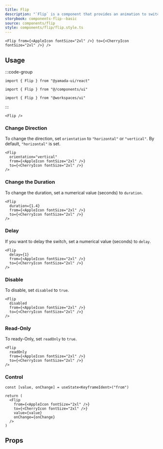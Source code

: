 ```yaml
---
title: Flip
description: "`Flip` is a component that provides an animation to switch between two elements while flipping."
storybook: components-flip--basic
source: components/flip
style: components/flip/flip.style.ts
---
```


```tsx preview
<Flip from={<AppleIcon fontSize="2xl" />} to={<CherryIcon fontSize="2xl" />} />
```

## Usage

:::code-group

```tsx [package]
import { Flip } from "@yamada-ui/react"
```

```tsx [alias]
import { Flip } from "@/components/ui"
```

```tsx [monorepo]
import { Flip } from "@workspaces/ui"
```

:::

```tsx
<Flip />
```

### Change Direction

To change the direction, set `orientation` to `"horizontal"` or `"vertical"`. By default, `"horizontal"` is set.

```tsx preview
<Flip
  orientation="vertical"
  from={<AppleIcon fontSize="2xl" />}
  to={<CherryIcon fontSize="2xl" />}
/>
```

### Change the Duration

To change the duration, set a numerical value (seconds) to `duration`.

```tsx preview
<Flip
  duration={1.4}
  from={<AppleIcon fontSize="2xl" />}
  to={<CherryIcon fontSize="2xl" />}
/>
```

### Delay

If you want to delay the switch, set a numerical value (seconds) to `delay`.

```tsx preview
<Flip
  delay={1}
  from={<AppleIcon fontSize="2xl" />}
  to={<CherryIcon fontSize="2xl" />}
/>
```

### Disable

To disable, set `disabled` to `true`.

```tsx preview
<Flip
  disabled
  from={<AppleIcon fontSize="2xl" />}
  to={<CherryIcon fontSize="2xl" />}
/>
```

### Read-Only

To ready-Only, set `readOnly` to `true`.

```tsx preview
<Flip
  readOnly
  from={<AppleIcon fontSize="2xl" />}
  to={<CherryIcon fontSize="2xl" />}
/>
```

### Control

```tsx preview functional client
const [value, onChange] = useState<KeyframeIdent>("from")

return (
  <Flip
    from={<AppleIcon fontSize="2xl" />}
    to={<CherryIcon fontSize="2xl" />}
    value={value}
    onChange={onChange}
  />
)
```

## Props

<PropsTable name="flip" />
